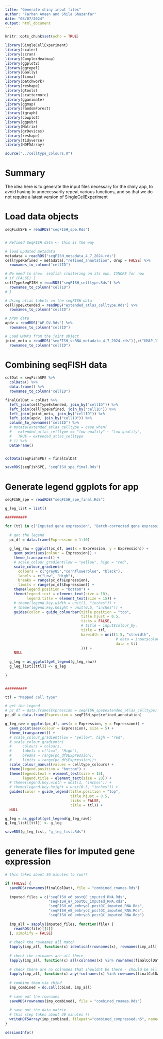 ```yaml
---
title: "Generate shiny input files"
author: "Farhan Ameen and Shila Ghazanfar"
date: "08/07/2024"
output: html_document
---
```


```r
knitr::opts_chunk$set(echo = TRUE)
```


```r
library(SingleCellExperiment)
library(scater)
library(scran)
library(ComplexHeatmap)
library(ggplot2)
library(ggrepel)
library(GGally)
library(limma)
library(patchwork)
library(reshape)
library(gtools)
library(scattermore)
library(gganimate)
library(ggmap)
library(randomForest)
library(igraph)
library(cowplot)
library(ggpubr)
library(Matrix)
library(grDevices)
library(reshape)
library(tidyverse)
library(HDF5Array)

source("../celltype_colours.R")
```

# Summary

The idea here is to generate the input files necessary for the shiny app, 
to avoid having to unnecessarily repeat various functions, and so that we do not
require a latest version of SingleCellExperiment

# Load data objects

```r

seqFishSPE = readRDS("seqFISH_spe.Rds")


# Refined SeqFISH data <- this is the way

# load updated metadata
metadata = readRDS("seqFISH_metadata_4_7_2024.rds")
cellTypeRefined = metadata[,"refined_annotation", drop = FALSE] %>%
  rownames_to_column("cellID")

# No need to show. seqfish clustering on its own, IGNORE for now
# if (FALSE) {
cellTypeSeqFISH = readRDS("seqFISH_celltype.Rds") %>%
  rownames_to_column("cellID")
# }

# Using atlas labels on the seqFISH data
cellTypeExtended = readRDS("extended_atlas_celltype.Rds") %>% 
  rownames_to_column("cellID")

# APDV data
apdv = readRDS("AP_DV.Rds") %>% 
  rownames_to_column("cellID")

# Load UMAPs from the joint object
joint_meta = readRDS("seqFISH_scRNA_metadata_4_7_2024.rds")[,c("UMAP_1","UMAP_2")] %>%
  rownames_to_column("cellID")
```


# Combining seqFISH data
```r
colDat = seqFishSPE %>% 
  colData() %>% 
  data.frame() %>% 
  rownames_to_column("cellID")

finalColDat = colDat %>% 
  left_join(cellTypeExtended, join_by("cellID")) %>% 
  left_join(cellTypeRefined, join_by("cellID")) %>%
  left_join(joint_meta, join_by("cellID")) %>%
  left_join(apdv, join_by("cellID")) %>% 
  column_to_rownames("cellID") %>%
  # mutate(extended_atlas_celltype = case_when(
  #   extended_atlas_celltype == "low quality" ~ "Low quality",
  #   TRUE ~ extended_atlas_celltype
  # )) %>% 
  DataFrame()


colData(seqFishSPE) = finalColDat

saveRDS(seqFishSPE, "seqFISH_spe_final.Rds")
```

# Generate legend ggplots for app

```r
seqFISH_spe = readRDS("seqFISH_spe_final.Rds")

g_leg_list = list()

########## 

for (ttl in c("Imputed gene expression", "Batch-corrected gene expression")) {
  
  # get the legend
  pc_df = data.frame(Expression = 1:10)
  
  g_leg_raw = ggplot(pc_df, aes(x = Expression, y = Expression)) + 
    geom_point(aes(colour = Expression)) + 
    theme_transparent() + 
    # scale_colour_gradient(low = "yellow", high = "red",
    scale_colour_gradientn(
      colours = c("grey85","cornflowerblue", "black"),
      labels = c("Low", "High"), 
      breaks = range(pc_df$Expression),
      limits = range(pc_df$Expression)) + 
    theme(legend.position = "bottom") +
    theme(legend.text = element_text(size = 10),
          legend.title = element_text(size = 15)) +
    # theme(legend.key.width = unit(1, "inches")) +
    # theme(legend.key.height = unit(0.5, "inches")) +
    guides(color = guide_colourbar(title.position = "top",
                                   title.hjust = 0.5,
                                   ticks = FALSE,
                                   # title = input$colour_by,
                                   title = ttl,
                                   barwidth = unit(1.5, "strwidth",
                                                   # data = input$colour_by
                                                   data = ttl
                                   ))) +
    NULL
  
  g_leg = as_ggplot(get_legend(g_leg_raw))
  g_leg_list[[ttl]] <- g_leg
  
}


##########

ttl = "Mapped cell type"

# get the legend
# pc_df = data.frame(Expression = seqFISH_spe$extended_atlas_celltype)
pc_df = data.frame(Expression = seqFISH_spe$refined_annotation)

g_leg_raw = ggplot(pc_df, aes(x = Expression, y = Expression)) +
  geom_point(aes(colour = Expression), size = 5) +
  theme_transparent() +
  # scale_colour_gradient(low = "yellow", high = "red",
  # scale_colour_gradientn(
  #     colours = colours,
  #     labels = c("Low", "High"),
  #     breaks = range(pc_df$Expression),
  #     limits = range(pc_df$Expression))+
  scale_colour_manual(values = celltype_colours) +
  theme(legend.position = "bottom") +
  theme(legend.text = element_text(size = 15),
        legend.title = element_text(size = 20)) +
  # theme(legend.key.width = unit(1, "inches")) +
  # theme(legend.key.height = unit(0.5, "inches")) +
  guides(color = guide_legend(title.position = "top",
                              title.hjust = 0.5,
                              ticks = FALSE,
                              title = ttl)) +
  NULL

g_leg = as_ggplot(get_legend(g_leg_raw))
g_leg_list[[ttl]] <- g_leg

saveRDS(g_leg_list, "g_leg_list.Rds")

```

# generate files for imputed gene expression

```r
# this takes about 30 minutes to run!!

if (FALSE) {
  saveRDS(rownames(finalColDat), file = "combined_cnames.Rds")
  
  imputed_files = c("seqFISH_e6_postQC_imputed_RNA.Rds",
                    "seqFISH_e7_postQC_imputed_RNA.Rds",
                    "seqFISH_e8_embryo1_postQC_imputed_RNA.Rds",
                    "seqFISH_e8_embryo2_postQC_imputed_RNA.Rds",
                    "seqFISH_e8_embryo3_postQC_imputed_RNA.Rds")
  
  imp_all = sapply(imputed_files, function(file) {
    readRDS(file)[[1]]
  }, simplify = FALSE)
  
  # check the rownames all match
  lapply(imp_all, function(x) identical(rownames(x), rownames(imp_all[[1]])))
  
  # check the colnames are all there
  lapply(imp_all, function(x) all(colnames(x) %in% rownames(finalColDat)))
  
  # check there are no colnames that shouldnt be there - should be all FALSE
  lapply(imp_all, function(x) any(!colnames(x) %in% rownames(finalColDat)))
  
  # combine them via cbind
  imp_combined = do.call(cbind, imp_all)
  
  # save out the rownames
  saveRDS(rownames(imp_combined), file = "combined_rnames.Rds")
  
  # save out the data matrix
  # this step takes about 30 minutes !!
  writeHDF5Array(imp_combined, filepath="combined_compressed.h5", name="logcounts", H5type="H5T_IEEE_F32LE", level=9)
}
```


```r
sessionInfo()
```